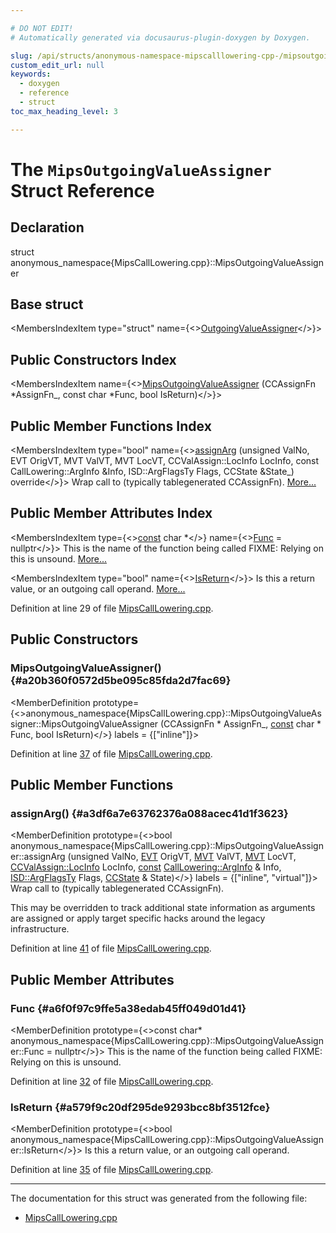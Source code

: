 ```yaml
---

# DO NOT EDIT!
# Automatically generated via docusaurus-plugin-doxygen by Doxygen.

slug: /api/structs/anonymous-namespace-mipscalllowering-cpp-/mipsoutgoingvalueassigner
custom_edit_url: null
keywords:
  - doxygen
  - reference
  - struct
toc_max_heading_level: 3

---
```





# The `MipsOutgoingValueAssigner` Struct Reference

<DoxygenPage pluginConfig={pluginConfig}>



## Declaration

<CodeBlock>struct anonymous_namespace{MipsCallLowering.cpp}::MipsOutgoingValueAssigner</CodeBlock>

## Base struct

<MembersIndex>

<MembersIndexItem
  type="struct"
  name={<><a href="/docs/api/structs/llvm/calllowering/outgoingvalueassigner">OutgoingValueAssigner</a></>}>
</MembersIndexItem>

</MembersIndex>

## Public Constructors Index

<MembersIndex>

<MembersIndexItem
  name={<><a href="#a20b360f0572d5be095c85fda2d7fac69">MipsOutgoingValueAssigner</a> (CCAssignFn &#42;AssignFn&#95;, const char &#42;Func, bool IsReturn)</>}>
</MembersIndexItem>

</MembersIndex>

## Public Member Functions Index

<MembersIndex>

<MembersIndexItem
  type="bool"
  name={<><a href="#a3df6a7e63762376a088acec41d1f3623">assignArg</a> (unsigned ValNo, EVT OrigVT, MVT ValVT, MVT LocVT, CCValAssign::LocInfo LocInfo, const CallLowering::ArgInfo &amp;Info, ISD::ArgFlagsTy Flags, CCState &amp;State&#95;) override</>}>
Wrap call to (typically tablegenerated CCAssignFn). <a href="#a3df6a7e63762376a088acec41d1f3623">More...</a>
</MembersIndexItem>

</MembersIndex>

## Public Member Attributes Index

<MembersIndex>

<MembersIndexItem
  type={<><a href="/docs/api/files/lib/lib/target/lib/target/aarch64/aarch64promoteconstant-cpp/#a90f8350fecae261c25be85d38b451bff">const</a> char &#42;</>}
  name={<><a href="#a6f0f97c9ffe5a38edab45ff049d01d41">Func</a> = nullptr</>}>
This is the name of the function being called FIXME: Relying on this is unsound. <a href="#a6f0f97c9ffe5a38edab45ff049d01d41">More...</a>
</MembersIndexItem>

<MembersIndexItem
  type="bool"
  name={<><a href="#a579f9c20df295de9293bcc8bf3512fce">IsReturn</a></>}>
Is this a return value, or an outgoing call operand. <a href="#a579f9c20df295de9293bcc8bf3512fce">More...</a>
</MembersIndexItem>

</MembersIndex>


Definition at line 29 of file <a href="/docs/api/files/lib/lib/target/lib/target/mips/mipscalllowering-cpp">MipsCallLowering.cpp</a>.

<SectionDefinition>

## Public Constructors

### MipsOutgoingValueAssigner() {#a20b360f0572d5be095c85fda2d7fac69}

<MemberDefinition
  prototype={<>anonymous&#95;namespace&#123;MipsCallLowering.cpp&#125;::MipsOutgoingValueAssigner::MipsOutgoingValueAssigner (CCAssignFn &#42; AssignFn_, <a href="/docs/api/files/lib/lib/target/lib/target/aarch64/aarch64promoteconstant-cpp/#a90f8350fecae261c25be85d38b451bff">const</a> char &#42; Func, bool IsReturn)</>}
  labels = {["inline"]}>

Definition at line <a href="/docs/api/files/lib/lib/target/lib/target/mips/mipscalllowering-cpp/#l00037">37</a> of file <a href="/docs/api/files/lib/lib/target/lib/target/mips/mipscalllowering-cpp">MipsCallLowering.cpp</a>.
</MemberDefinition>

</SectionDefinition>

<SectionDefinition>

## Public Member Functions

### assignArg() {#a3df6a7e63762376a088acec41d1f3623}

<MemberDefinition
  prototype={<>bool anonymous&#95;namespace&#123;MipsCallLowering.cpp&#125;::MipsOutgoingValueAssigner::assignArg (unsigned ValNo, <a href="/docs/api/structs/llvm/evt">EVT</a> OrigVT, <a href="/docs/api/classes/llvm/mvt">MVT</a> ValVT, <a href="/docs/api/classes/llvm/mvt">MVT</a> LocVT, <a href="/docs/api/classes/llvm/ccvalassign/#a2b78fd53da0b5df7bc4eacf7df556a45">CCValAssign::LocInfo</a> LocInfo, <a href="/docs/api/files/lib/lib/target/lib/target/aarch64/aarch64promoteconstant-cpp/#a90f8350fecae261c25be85d38b451bff">const</a> <a href="/docs/api/structs/llvm/calllowering/arginfo">CallLowering::ArgInfo</a> &amp; Info, <a href="/docs/api/structs/llvm/isd/argflagsty">ISD::ArgFlagsTy</a> Flags, <a href="/docs/api/classes/llvm/ccstate">CCState</a> &amp; State)</>}
  labels = {["inline", "virtual"]}>
Wrap call to (typically tablegenerated CCAssignFn).

This may be overridden to track additional state information as arguments are assigned or apply target specific hacks around the legacy infrastructure.

Definition at line <a href="/docs/api/files/lib/lib/target/lib/target/mips/mipscalllowering-cpp/#l00041">41</a> of file <a href="/docs/api/files/lib/lib/target/lib/target/mips/mipscalllowering-cpp">MipsCallLowering.cpp</a>.
</MemberDefinition>

</SectionDefinition>

<SectionDefinition>

## Public Member Attributes

### Func {#a6f0f97c9ffe5a38edab45ff049d01d41}

<MemberDefinition
  prototype={<>const char&#42; anonymous&#95;namespace&#123;MipsCallLowering.cpp&#125;::MipsOutgoingValueAssigner::Func = nullptr</>}>
This is the name of the function being called FIXME: Relying on this is unsound.

Definition at line <a href="/docs/api/files/lib/lib/target/lib/target/mips/mipscalllowering-cpp/#l00032">32</a> of file <a href="/docs/api/files/lib/lib/target/lib/target/mips/mipscalllowering-cpp">MipsCallLowering.cpp</a>.
</MemberDefinition>

### IsReturn {#a579f9c20df295de9293bcc8bf3512fce}

<MemberDefinition
  prototype={<>bool anonymous&#95;namespace&#123;MipsCallLowering.cpp&#125;::MipsOutgoingValueAssigner::IsReturn</>}>
Is this a return value, or an outgoing call operand.

Definition at line <a href="/docs/api/files/lib/lib/target/lib/target/mips/mipscalllowering-cpp/#l00035">35</a> of file <a href="/docs/api/files/lib/lib/target/lib/target/mips/mipscalllowering-cpp">MipsCallLowering.cpp</a>.
</MemberDefinition>

</SectionDefinition>

<hr/>

The documentation for this struct was generated from the following file:

<ul>
<li><a href="/docs/api/files/lib/lib/target/lib/target/mips/mipscalllowering-cpp">MipsCallLowering.cpp</a></li>
</ul>

</DoxygenPage>
